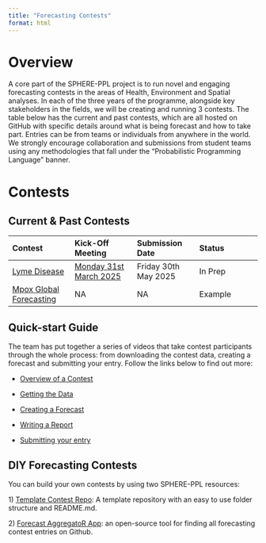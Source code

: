 ```yaml
---
title: "Forecasting Contests"
format: html
---
```


# Overview

A core part of the SPHERE-PPL project is to run novel and engaging forecasting contests in the areas of Health, Environment and Spatial analyses. In each of the three years of the programme, alongside key stakeholders in the fields, we will be creating and running 3 contests. The table below has the current and past contests, which are all hosted on GitHub with specific details around what is being forecast and how to take part. Entries can be from teams or individuals from anywhere in the world. We strongly encourage collaboration and submissions from student teams using any methodologies that fall under the "Probabilistic Programming Language" banner.

# Contests

## Current & Past Contests

| Contest | Kick-Off Meeting | Submission Date | Status |
|:-----------------|:-----------------|:-----------------|:-----------------|
| [Lyme Disease](https://github.com/SPHERE-PPL/HFC-Lyme-Disease) | [Monday 31st March 2025](https://events.teams.microsoft.com/event/0b73a64a-b444-407e-8db6-9598c2f08ae2@4395f4a7-e455-4f95-8a9f-1fbaef6384f9) | Friday 30th May 2025 | In Prep |
| [Mpox Global Forecasting](https://github.com/SPHERE-PPL/Competition-Example-Mpox) | NA | NA | Example |

## Quick-start Guide

The team has put together a series of videos that take contest participants through the whole process: from downloading the contest data, creating a forecast and submitting your entry. Follow the links below to find out more:

-   [Overview of a Contest](sphere-ppl.org)

-   [Getting the Data](sphere-ppl.org)

-   [Creating a Forecast](sphere-ppl.org)

-   [Writing a Report](sphere-ppl.org)

-   [Submitting your entry](sphere-ppl.org)

## DIY Forecasting Contests

You can build your own contests by using two SPHERE-PPL resources:

1\) [Template Contest Repo](https://github.com/SPHERE-PPL/forecasting-contest-template): A template repository with an easy to use folder structure and README.md.

2\) [Forecast AggregatoR App](https://github.com/SPHERE-PPL/Forecast-AggregatoR): an open-source tool for finding all forecasting contest entries on Github.
